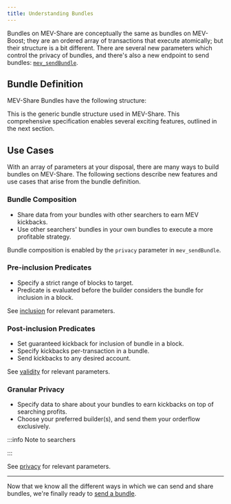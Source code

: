 ```yaml
---
title: Understanding Bundles
---
```



Bundles on MEV-Share are conceptually the same as bundles on MEV-Boost; they are an ordered array of transactions that execute atomically; but their structure is a bit different. There are several new parameters which control the privacy of bundles, and there's also a new endpoint to send bundles: [`mev_sendBundle`](https://github.com/flashbots/mev-share/blob/main/specs/bundles/v0.1.md).

## Bundle Definition

MEV-Share Bundles have the following structure:

<SendBundleRpc />

This is the generic bundle structure used in MEV-Share. This comprehensive specification enables several exciting features, outlined in the next section.

## Use Cases

With an array of parameters at your disposal, there are many ways to build bundles on MEV-Share. The following sections describe new features and use cases that arise from the bundle definition.

### Bundle Composition

- Share data from your bundles with other searchers to earn MEV kickbacks.
- Use other searchers' bundles in your own bundles to execute a more profitable strategy.

Bundle composition is enabled by the `privacy` parameter in `mev_sendBundle`.

### Pre-inclusion Predicates

- Specify a strict range of blocks to target.
- Predicate is evaluated before the builder considers the bundle for inclusion in a block.

See [inclusion](/flashbots-mev-share/searchers/understanding-bundles#bundle-definition) for relevant parameters.

### Post-inclusion Predicates

- Set guaranteed kickback for inclusion of bundle in a block.
- Specify kickbacks per-transaction in a bundle.
- Send kickbacks to any desired account.

See [validity](/flashbots-mev-share/searchers/understanding-bundles#bundle-definition) for relevant parameters.

### Granular Privacy

- Specify data to share about your bundles to earn kickbacks on top of searching profits.
- Choose your preferred builder(s), and send them your orderflow exclusively.

:::info Note to searchers

<BuilderInheritance />

:::

See [privacy](/flashbots-mev-share/searchers/understanding-bundles#bundle-definition) for relevant parameters.

---

Now that we know all the different ways in which we can send and share bundles, we're finally ready to [send a bundle](/flashbots-mev-share/searchers/sending-bundles).
